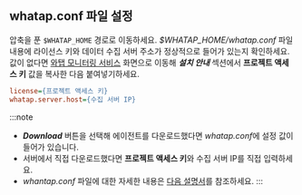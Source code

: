 ## whatap.conf 파일 설정

압축을 푼 ```$WHATAP_HOME``` 경로로 이동하세요. *$WHATAP_HOME/whatap.conf* 파일 내용에 라이선스 키와 데이터 수집 서버 주소가 정상적으로 들어가 있는지 확인하세요. 값이 없다면 [와탭 모니터링 서비스](https://service.whatap.io) 화면으로 이동해 ***설치 안내*** 섹션에서 **프로젝트 액세스 키** 값을 복사한 다음 붙여넣기하세요.

```ini title=$WHATAP_HOME/whatap.conf
license={프로젝트 액세스 키}
whatap.server.host={수집 서버 IP}
```

:::note
* ***Download*** 버튼을 선택해 에이전트를 다운로드했다면 *whatap.conf*에 설정 값이 들어가 있습니다. 
* 서버에서 직접 다운로드했다면 **프로젝트 액세스 키**와 수집 서버 IP를 직접 입력하세요.
* *whantap.conf* 파일에 대한 자세한 내용은 [다음 설명서](../apm/java-set-agent)를 참조하세요.
:::
